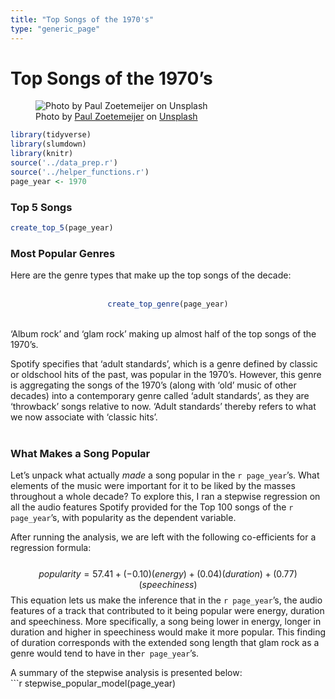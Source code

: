 ```yaml
---
title: "Top Songs of the 1970's"
type: "generic_page"
---
```


<style>
p.caption {
 font-size: 10pt; 
}
</style>  

# Top Songs of the 1970's

![Photo by [Paul Zoetemeijer](https://unsplash.com/@paul_1865?utm_source=unsplash&utm_medium=referral&utm_content=creditCopyText) on [Unsplash](https://unsplash.com/s/photos/disco-ball?utm_source=unsplash&utm_medium=referral&utm_content=creditCopyText)](/./1970s_files/disco.jpg)


```r
library(tidyverse)
library(slumdown)
library(knitr)
source('../data_prep.r')
source('../helper_functions.r')
page_year <- 1970

```

### Top 5 Songs
```r
create_top_5(page_year)

```
### Most Popular Genres 
Here are the genre types that make up the top songs of the decade: 
<br>
<br>
<center>
```r
create_top_genre(page_year)
```
</center>
<br> 
'Album rock' and 'glam rock' making up almost half of the top songs of the 1970's. 

Spotify specifies that 'adult standards', which is a genre defined by classic or oldschool hits of the past, was popular in the 1970's. However, this genre is aggregating the songs of the 1970's (along with 'old' music of other decades) into a contemporary genre called 'adult standards', as they are 'throwback' songs relative to now. 'Adult standards' thereby refers to what we now associate with 'classic hits'. 
<br>
<br>


### What Makes a Song Popular 

Let's unpack what actually *made* a song popular in the `r page_year`'s. What elements of the music were important for it to be liked by the masses throughout a whole decade? To explore this, I ran a stepwise regression on all the audio features Spotify provided for the Top 100 songs of the `r page_year`'s, with popularity as the dependent variable. 

After running the analysis, we are left with the following co-efficients for a regression formula: 
<br>  
$$
popularity = 57.41 + (-0.10)(energy) + (0.04)(duration) + (0.77)(speechiness)
$$
This equation lets us make the inference that in the `r page_year`'s, the audio features of a track that contributed to it being popular were energy, duration and speechiness. More specifically, a song being lower in energy, longer in duration and higher in speechiness would make it more popular. This finding of duration corresponds with the extended song length that glam rock as a genre would tend to have in the`r page_year`'s.  

A summary of the stepwise analysis is presented below:  
```r
stepwise_popular_model(page_year)